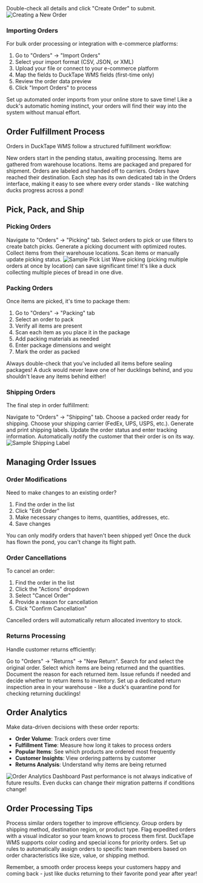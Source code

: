 <Steps>
  <Step title="Review and Submit">
    Double-check all details and click "Create Order" to submit.
  </Step>
</Steps>

<Frame>
  <img src="/images/create-order.png" alt="Creating a New Order" />
</Frame>

### Importing Orders

For bulk order processing or integration with e-commerce platforms:

1. Go to "Orders" → "Import Orders"
2. Select your import format (CSV, JSON, or XML)
3. Upload your file or connect to your e-commerce platform
4. Map the fields to DuckTape WMS fields (first-time only)
5. Review the order data preview
6. Click "Import Orders" to process

<Tip>
  Set up automated order imports from your online store to save time! Like a duck's automatic homing instinct, your orders will find their way into the system without manual effort.
</Tip>

## Order Fulfillment Process

Orders in DuckTape WMS follow a structured fulfillment workflow:

<Steps>
  <Step title="Pending">
    New orders start in the pending status, awaiting processing.
  </Step>
  <Step title="Picking">
    Items are gathered from warehouse locations.
  </Step>
  <Step title="Packing">
    Items are packaged and prepared for shipment.
  </Step>
  <Step title="Shipping">
    Orders are labeled and handed off to carriers.
  </Step>
  <Step title="Delivered">
    Orders have reached their destination.
  </Step>
</Steps>

<Note>
  Each step has its own dedicated tab in the Orders interface, making it easy to see where every order stands - like watching ducks progress across a pond!
</Note>

## Pick, Pack, and Ship

### Picking Orders

<Steps>
  <Step title="Go to Picking">
    Navigate to "Orders" → "Picking" tab.
  </Step>
  <Step title="Create Pick List">
    Select orders to pick or use filters to create batch picks.
  </Step>
  <Step title="Print Pick List">
    Generate a picking document with optimized routes.
  </Step>
  <Step title="Gather Items">
    Collect items from their warehouse locations.
  </Step>
  <Step title="Mark as Picked">
    Scan items or manually update picking status.
  </Step>
</Steps>

<Frame>
  <img src="/images/pick-list.png" alt="Sample Pick List" />
</Frame>

<Tip>
  Wave picking (picking multiple orders at once by location) can save significant time! It's like a duck collecting multiple pieces of bread in one dive.
</Tip>

### Packing Orders

Once items are picked, it's time to package them:

1. Go to "Orders" → "Packing" tab
2. Select an order to pack
3. Verify all items are present
4. Scan each item as you place it in the package
5. Add packing materials as needed
6. Enter package dimensions and weight
7. Mark the order as packed

<Warning>
  Always double-check that you've included all items before sealing packages! A duck would never leave one of her ducklings behind, and you shouldn't leave any items behind either!
</Warning>

### Shipping Orders

The final step in order fulfillment:

<Steps>
  <Step title="Go to Shipping">
    Navigate to "Orders" → "Shipping" tab.
  </Step>
  <Step title="Select Order">
    Choose a packed order ready for shipping.
  </Step>
  <Step title="Select Carrier">
    Choose your shipping carrier (FedEx, UPS, USPS, etc.).
  </Step>
  <Step title="Create Label">
    Generate and print shipping labels.
  </Step>
  <Step title="Mark as Shipped">
    Update the order status and enter tracking information.
  </Step>
  <Step title="Send Notification">
    Automatically notify the customer that their order is on its way.
  </Step>
</Steps>

<Frame>
  <img src="/images/shipping-label.png" alt="Sample Shipping Label" />
</Frame>

## Managing Order Issues

### Order Modifications

Need to make changes to an existing order?

1. Find the order in the list
2. Click "Edit Order"
3. Make necessary changes to items, quantities, addresses, etc.
4. Save changes

<Note>
  You can only modify orders that haven't been shipped yet! Once the duck has flown the pond, you can't change its flight path.
</Note>

### Order Cancellations

To cancel an order:

1. Find the order in the list
2. Click the "Actions" dropdown
3. Select "Cancel Order"
4. Provide a reason for cancellation
5. Click "Confirm Cancellation"

Cancelled orders will automatically return allocated inventory to stock.

### Returns Processing

Handle customer returns efficiently:

<Steps>
  <Step title="Create Return">
    Go to "Orders" → "Returns" → "New Return".
  </Step>
  <Step title="Select Original Order">
    Search for and select the original order.
  </Step>
  <Step title="Specify Return Items">
    Select which items are being returned and the quantities.
  </Step>
  <Step title="Indicate Reason">
    Document the reason for each returned item.
  </Step>
  <Step title="Process Return">
    Issue refunds if needed and decide whether to return items to inventory.
  </Step>
</Steps>

<Tip>
  Set up a dedicated return inspection area in your warehouse - like a duck's quarantine pond for checking returning ducklings!
</Tip>

## Order Analytics

Make data-driven decisions with these order reports:

- **Order Volume**: Track orders over time
- **Fulfillment Time**: Measure how long it takes to process orders
- **Popular Items**: See which products are ordered most frequently
- **Customer Insights**: View ordering patterns by customer
- **Returns Analysis**: Understand why items are being returned

<Frame>
  <img src="/images/order-analytics.png" alt="Order Analytics Dashboard" />
</Frame>

<Warning>
  Past performance is not always indicative of future results. Even ducks can change their migration patterns if conditions change!
</Warning>

## Order Processing Tips

<AccordionGroup>
  <Accordion title="Batch Processing">
    Process similar orders together to improve efficiency. Group orders by shipping method, destination region, or product type.
  </Accordion>
  <Accordion title="Priority Handling">
    Flag expedited orders with a visual indicator so your team knows to process them first. DuckTape WMS supports color coding and special icons for priority orders.
  </Accordion>
  <Accordion title="Automated Rules">
    Set up rules to automatically assign orders to specific team members based on order characteristics like size, value, or shipping method.
  </Accordion>
</AccordionGroup>

Remember, a smooth order process keeps your customers happy and coming back - just like ducks returning to their favorite pond year after year!